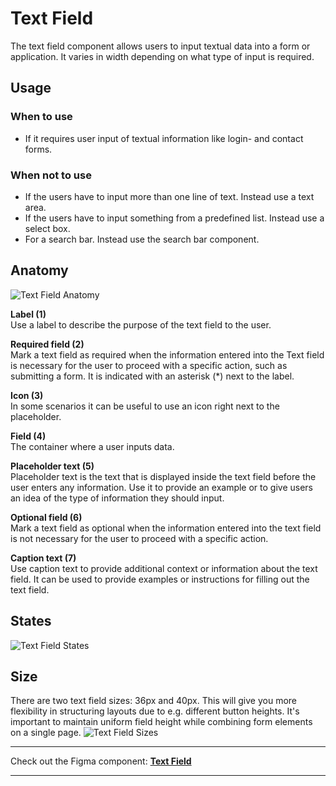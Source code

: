 

<Meta of={TextFieldStories} />

# Text Field
The text field component allows users to input textual data into a form or application. It varies in width depending on what type of input is required.

## Usage

### When to use
- If it requires user input of textual information like login- and contact forms.

### When not to use
- If the users have to input more than one line of text. Instead use a text area.
- If the users have to input something from a predefined list. Instead use a select box.
- For a search bar. Instead use the search bar component.

## Anatomy
<img src={TextFieldAnatomy} alt="Text Field Anatomy" />

**Label (1)**\
Use a label to describe the purpose of the text field to the user.


**Required field (2)**\
Mark a text field as required when the information entered into the Text field is necessary for the user to proceed with a specific action, such as submitting a form. It is indicated with an asterisk (*) next to the label.

 
**Icon (3)**\
In some scenarios it can be useful to use an icon right next to the placeholder.


**Field (4)**\
The container where a user inputs data.


**Placeholder text (5)**\
Placeholder text is the text that is displayed inside the text field before the user enters any information. Use it to provide an example or to give users an idea of the type of information they should input.


**Optional field (6)**\
Mark a text field as optional when the information entered into the text field is not necessary for the user to proceed with a specific action.


**Caption text (7)**\
Use caption text to provide additional context or information about the text field. It can be used to provide examples or instructions for filling out the text field.

## States
<img src={TextFieldStates} alt="Text Field States" />

## Size
There are two text field sizes: 36px and 40px. This will give you more flexibility in structuring layouts due to e.g. different button heights. It's important to maintain uniform field height while combining form elements on a single page.
<img src={TextFieldSizes} alt="Text Field Sizes" />

***
Check out the Figma component: **[Text Field](https://www.figma.com/file/zPvPwPgb4EsYFXKC2nhzSG/Infineon-DDS-%7C-Main?type=design&node-id=14251-8194&mode=design&t=UQ0Dm7ueLiXMURK1-4)**
***